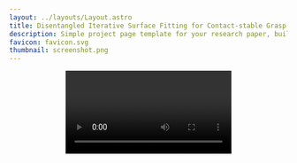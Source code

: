```yaml
---
layout: ../layouts/Layout.astro
title: Disentangled Iterative Surface Fitting for Contact-stable Grasp Planning
description: Simple project page template for your research paper, built with Astro and Tailwind CSS
favicon: favicon.svg
thumbnail: screenshot.png
---
```








<Header
  title={frontmatter.title}
  authors={[
    {
      name: "Tomoya Yamanokuchi",
      url: "https://tomoya-yamanokuchi.github.io/",
      institution: "NAIST",
    },
    {
      name: "Alberto Bacchin",
      url: "https://www.linkedin.com/in/alberto-bacchin-5306a6220/",
      institution: "University of Padua",
    },
    {
      name: "Emilio Olivastri",
      url: "https://www.linkedin.com/in/emilio-olivastri-b767a5144/",
      institution: "University of Padua",
    },
    {
      name: "Takamitsu Matsubara",
      url: "https://sites.google.com/view/naist-robot-learning-en/home",
      institution: "NAIST",
    },
    {
      name: "Emanuele Menegatti",
      url: "https://www.dei.unipd.it/~emg/",
      institution: "University of Padua",
    },
  ]}
  conference = "The 19th international conference on Intelligent Autonomous Systems (IAS-19)"
  links={[
    /* {
      name: "Paper",
      url: "",
      icon: "fa-solid:file-pdf",
    }, */
    {
      name: "arXiv",
      url: "https://arxiv.org/abs/2502.11535",
      icon: "academicons:arxiv",
    },
    {
      name: "Code",
      url: "https://github.com/tomoya-yamanokuchi/disf-official.git",
      icon: "mdi:github",
    },
  ]}
  />

<Video source={cache_video} />

<HighlightedSection>

## Abstract

In this work, we address the limitation of surface fitting-based grasp planning algorithm, which primarily focuses on geometric alignment between the gripper and object surface while overlooking the stability of contact point distribution, often resulting in unstable grasps due to inadequate contact configurations. To overcome this limitation, we propose a novel surface fitting algorithm that integrates contact stability while preserving geometric compatibility. Inspired by human grasping behavior, our method disentangles the grasp pose optimization into three sequential steps: (1) rotation optimization to align contact normals, (2) translation refinement to improve Center of Mass (CoM) alignment, and (3) gripper aperture adjustment to optimize contact point distribution. We validate our approach through simulations on ten YCB dataset objects, demonstrating an 80\% improvement in grasp success over conventional surface fitting methods that disregard contact stability. Further details can be found on our project page: https://tomoya-yamanokuchi.github.io/disf-project-page/.

</HighlightedSection>

## Overview

While surface fitting algorithms based on geometric compatibility optimization offer high flexibility, they do not sufficiently account for whether the aligned surfaces actually lead to a stable grasp.
Specifically, achieving a stable grasp requires the ability to generate contact forces that can fully counteract external forces and torques (known as force-closure property).
However, by focusing solely on geometric alignment, these methods fail to consider fundamental factors necessary for generating contact forces, such as the appropriate spatial relationship between the hand and the object.
As a result, even if the surfaces are geometrically well-aligned, a spatial gap can form between the hand and the object, preventing actual contact from being established, or leading to an unstable distribution of contact points.

To address this issue, it is essential not only to align surfaces based on geometric compatibility but also to ensure that the hand and object surfaces are spatially well-aligned, allowing contact to be potentially established.
We refer to this spatial alignment, which facilitates contact, as contact stability (Fig.1).

<Figure caption="Figure 1: The relationship between the grasp planning space, geometrically aligned space, and spatially aligned space.">
  <Image source={Fig1} altText="Figure 1: The relationship between the grasp planning space, geometrically aligned space, and spatially aligned space." class="max-h-[100rem]" />
</Figure>

<br />
## Proposed Framwork

In this study, we propose a novel surface fitting-based grasp planning algorithm that incorporates contact stability alongside geometric compatibility, which we call Disentangled Iterative Surface Fitting (DISF).
From the perspective of contact stability, we explicitly integrate CoM alignment into the optimization process, drawing inspiration from the observation that, as mentioned earlier, humans naturally align their hand's CoM with that of the object to enhance grasp stability.
To achieve this, we leverage another key insight from human grasping behavior-that different pose parameters are optimized sequentially rather than simultaneously-and disentangle the overall grasp pose optimization into the following three sequential stages:
(1) rotation optimization to align contact normals,
(2) translation refinement for CoM alignment, and
(3) gripper aperture adjustment to optimize contact point distribution.
Our disentangled optimization framework preserves the advantages of flexible geometric compatibility evaluation while systematically enhancing contact stability through CoM alignment. The overview of our DISF framework is shown in Fig.2.

<Figure caption="Figure 2: Overview of the proposed DISF framework.">
  <Image source={Fig2} altText="Figure 2: Overview of the proposed DISF framework." class="max-h-[50rem]" />
</Figure>


<br />
## Contact Surface Optimization

The grasp planning problem with antipodal grippers can be modeled as a contact surface optimization problem
which maximizes the grasp quality <LaTeX inline formula="Q" /> by optimizing the rotation and translation parameter <LaTeX inline formula="(\mathbf{R}, \mathbf{t})" />
as well as the fingertip displacement <LaTeX inline formula="\delta d" /> from the original gripper width,
given a specific set of contact surfaces between the fingertip <LaTeX inline formula="\mathcal{S}^f" />
and object <LaTeX inline formula="\mathcal{S}^o" />.
This optimization can be demonstrated in Fig.3.

<Figure
    caption="Figure 3: An image demonstrating how grasp planning can be reformulated as a contact surface optimization problem."
  >
    <Image source={Fig3}
      altText="Figure 3: An image demonstrating how grasp planning can be reformulated as a contact surface optimization problem."
      class="max-w-2xl w-full"
    />
</Figure>

{/* <TwoColumns>
  <Figure slot="left" caption="Take a look at this YouTube video.">
    <YouTubeVideo videoId="wjZofJX0v4M" />
  </Figure>
  <Figure slot="right" caption="Now look at this Gaussian Splat, rendered with a React component.">
    <Splat client:idle />
  </Figure>
</TwoColumns> */}


<br />

## Simulation Experiment

### Grasp Quality Evaluation
To validate the effectiveness of the proposed method, we evaluated the grasp quality for ten YCB objects
using both the conventional geometric compatibility measures and the contact stability measure via CoM misalignment introduced in this study.
As an evaluation metric for geometric compatibility, we used the following weighted measure, which combines the surface distance
and the contact normal misalignment.

The results are shown in Fig.4.
The Top part represents the geometric compatibility error, while the Bottom part represents the CoM alignment error.
For geometric compatibility evaluation, the sampling-based approach (CMA-ES) and the proposed DISF exhibit
lower errors, whereas the conventional VISF consistently shows higher errors. An interesting phenomenon is that VISF,
which is supposed to optimize geometric compatibility, performs worse than the other two methods.


<Figure
    caption="Figure 4: The results of planned grasp quality."
  >
    <Image source={Fig_grasp_quality}
      altText="Figure 4: The results of planned grasp quality.
                   The Top part represents the geometric compatibility error, while the Bottom part represents the CoM alignment error.
                   In both the Top and Bottom plots, lower values indicate better performance.
                   For each object, the Top and Bottom correspond to the same method. "
      class="max-w-2xl w-full"
    />
</Figure>


<br />
### Grasp Success Rate Evaluation

To evaluate the feasibility of the planned grasps, we performed grasp executions in the MuJoCo physics simulator
and assessed the grasp success rate for each object.

The below table presents the success and failure rates of grasp executions in the simulation experiments.
In the columns for each method, a ✅ indicates success, while a horizontal bar (-) indicates failure.
The "Correspondence" column shows the total number of correspondence pairs used for surface fitting optimization.
The bottom rows report the overall grasp success rate for each method across all objects and the average planning time in milliseconds.

This table summarizes the grasp execution results.
It can be observed that the proposed DISF method outperforms the baseline methods,
highlighting the importance of CoM alignment in ensuring stable distribution of contact points for successful grasps.


| Object                        | CMA-ES | VISF | DISF (ours) | Correspondence |
|--------------------------------|:------:|:----:|:-----------:|:-------------:|
| `006_mustard_bottle`          | -      | -    | ✅          | 8             |
| `011_banana`                  | -      | -    | ✅          | 3             |
| `029_plate`                   | -      | -    | -          | 5             |
| `033_spatula`                 | -      | -    | -          | 6             |
| `035_power_drill`             | -      | -    | ✅          | 7             |
| `037_scissors`                | -      | -    | ✅          | 6             |
| `042_adjustable_wrench`       | -      | -    | ✅          | 3             |
| `048_hammer`                  | -      | -    | ✅          | 6             |
| `058_golf_ball`               | -      | -    | ✅          | 7             |
| `065-j_cups`                  | ✅     | -    | ✅          | 3             |
| **Success Rate**              | **1/10** | **0/10** | **8/10**  | -             |
| **Planning Time [ms]**        | **172.4** | **1.4** | **4**   | -             |


<br />
### Planned Grasp Execution by Proposed DISF

### <span className="text-blue-500">Success Cases</span>

<div className="grid grid-cols-2 gap-4">
  <figure>
    <Video source={mustard_bottle} className="w-full h-auto" />
    <figcaption className="text-center text-sm mt-2">Mustard Bottle</figcaption>
  </figure>
  <figure>
    <Video source={banana} className="w-full h-auto" />
    <figcaption className="text-center text-sm mt-2">Banana</figcaption>
  </figure>
  <figure>
    <Video source={power_drill} className="w-full h-auto" />
    <figcaption className="text-center text-sm mt-2">Power Drill</figcaption>
  </figure>
  <figure>
    <Video source={scissors} className="w-full h-auto" />
    <figcaption className="text-center text-sm mt-2">Scissors</figcaption>
  </figure>
  <figure>
    <Video source={adjustable_wrench} className="w-full h-auto" />
    <figcaption className="text-center text-sm mt-2">Adjustable Wrench</figcaption>
  </figure>
  <figure>
    <Video source={hammer} className="w-full h-auto" />
    <figcaption className="text-center text-sm mt-2">Hammer</figcaption>
  </figure>
  <figure>
    <Video source={golf_ball} className="w-full h-auto" />
    <figcaption className="text-center text-sm mt-2">Golf Ball</figcaption>
  </figure>
  <figure>
    <Video source={j_cups} className="w-full h-auto" />
    <figcaption className="text-center text-sm mt-2">J Cups</figcaption>
  </figure>
</div>


### <span className="text-red-500">Failure Cases</span>


<div className="grid grid-cols-2 gap-4">
  <figure>
    <Video source={plate} className="w-full h-auto" />
    <figcaption className="text-center text-sm mt-2">Plate</figcaption>
  </figure>
  <figure>
    <Video source={spatula} className="w-full h-auto" />
    <figcaption className="text-center text-sm mt-2">Spatula</figcaption>
  </figure>
</div>


<br />
<br />

## Supplementary Materials

<iframe src="/disf-project-page/assets/DISF_Supplementary_Materials.pdf" width="100%" height="600px"></iframe>


<br />
## BibTeX citation

```bibtex
@inproceedings{disf_IAS19_2025,
  author       = {Tomoya Yamanokuchi, Alberto Bacchin, Emilio Olivastri, Takamitsu Matsubara, Emanuele Menegatti},
  title        = {Disentangled Iterative Surface Fitting for Contact-stable Grasp Planning},
  booktitle    = {The 19th international conference on Intelligent Autonomous Systems},
}
```

